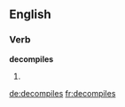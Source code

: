 
==English==

===Verb===
'''decompiles'''

# {{en-third-person singular of|decompile}}

[[de:decompiles]]
[[fr:decompiles]]